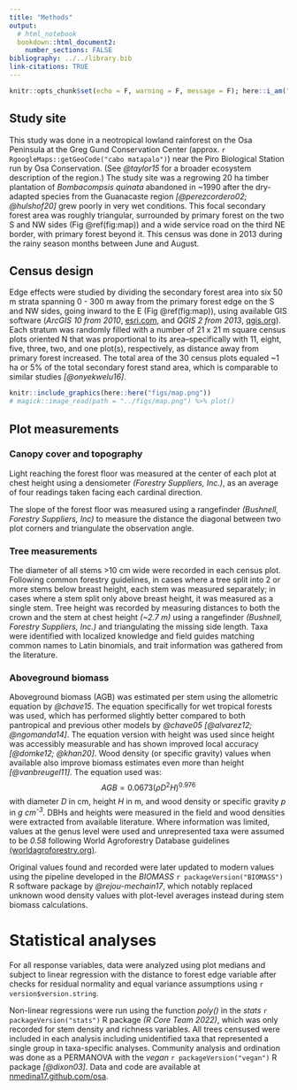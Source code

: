 ```yaml
---
title: "Methods"
output: 
  # html_notebook
  bookdown::html_document2:
    number_sections: FALSE
bibliography: ../../library.bib
link-citations: TRUE
---
```




```r
knitr::opts_chunk$set(echo = F, warning = F, message = F); here::i_am("article/methods.Rmd")
```



## Study site



This study was done in a neotropical lowland rainforest on the Osa Peninsula at the Greg Gund Conservation Center (approx. `r RgoogleMaps::getGeoCode("cabo matapalo")`) near the Piro Biological Station run by Osa Conservation.
(See *@taylor15* for a broader ecosystem description of the region.)
The study site was a regrowing 20 ha timber plantation of *Bombacompsis quinata* abandoned in ~1990 after the dry-adapted species from the Guanacaste region *[@perezcordero02; @hulshof20]* grew poorly in very wet conditions.
This focal secondary forest area was roughly triangular, surrounded by primary forest on the two S and NW sides (Fig \@ref(fig:map)) and a wide service road on the third NE border, with primary forest beyond it.
This census was done in 2013 during the rainy season months between June and August.



## Census design



Edge effects were studied by dividing the secondary forest area into six 50 m strata spanning 0 - 300 m away from the primary forest edge on the S and NW sides, going inward to the E (Fig \@ref(fig:map)), using available GIS software (*ArcGIS 10 from 2010*, [esri.com](esri.com), and *QGIS 2 from 2013*, [qgis.org](qgis.org)).
Each stratum was randomly filled with a number of 21 x 21 m square census plots oriented N that was proportional to its area--specifically with 11, eight, five, three, two, and one plot(s), respectively, as distance away from primary forest increased.
The total area of the 30 census plots equaled ~1 ha or 5% of the total secondary forest stand area, which is comparable to similar studies *[@onyekwelu16]*.



```r
knitr::include_graphics(here::here("figs/map.png"))
# magick::image_read(path = "../figs/map.png") %>% plot()
```
<!-- ![**Fig 1**](../figs/map.png) -->



## Plot measurements 
<!-- / Data collection -->



### Canopy cover and topography



Light reaching the forest floor was measured at the center of each plot at chest height using a densiometer *(Forestry Suppliers, Inc.)*, as an average of four readings taken facing each cardinal direction.



<!-- ### [Topography] -->



The slope of the forest floor was measured using a rangefinder *(Bushnell, Forestry Suppliers, Inc)* to measure the distance the diagonal between two plot corners and triangulate the observation angle.



### Tree measurements



The diameter of all stems >10 cm wide were recorded in each census plot.
Following common forestry guidelines, in cases where a tree split into 2 or more stems below breast height, each stem was measured separately; in cases where a stem split only above breast height, it was measured as a single stem. 
Tree height was recorded by measuring distances to both the crown and the stem at chest height *(~2.7 m)* using a rangefinder *(Bushnell, Forestry Suppliers, Inc.)* and triangulating the missing side length.
Taxa were identified with localized knowledge and field guides matching common names to Latin binomials, 
and trait information was gathered from the literature.



### Aboveground biomass



Aboveground biomass (AGB) was estimated per stem using the allometric equation by *@chave15*.
The equation specifically for wet tropical forests was used, which has performed slightly better compared to both pantropical and previous other models by *@chave05 [@alvarez12; @ngomanda14]*.
The equation version with height was used since height was accessibly measurable and has shown improved local accuracy *[@domke12; @khan20]*.
Wood density (or specific gravity) values when available also improve biomass estimates even more than height *[@vanbreugel11]*.
The equation used was: $$ {AGB} = 0.0673 (ρ D^2 H)^{0.976} $$ with diameter *D* in cm, height *H* in m, and wood density or specific gravity *p* in *g cm^-3^*.
DBHs and heights were measured in the field and wood densities were extracted from available literature. 
Where information was limited, values at the genus level were used and unrepresented taxa were assumed to be *0.58* following World Agroforestry Database guidelines [(worldagroforestry.org)](worldagroforestry.org).

<!-- *[References used for this step are given in *Table S1*.] * -->

Original values found and recorded were later updated to modern values using the pipeline developed in the *BIOMASS* `r packageVersion("BIOMASS")` R software package by *@rejou-mechain17*, which notably replaced unknown wood density values with plot-level averages instead during stem biomass calculations. 

<!-- However, these updates did not appear to change the main results of this study. -->



# Statistical analyses



For all response variables, data were analyzed using plot medians and subject to linear regression with the distance to forest edge variable after checks for residual normality and equal variance assumptions using `r version$version.string`.

 <!-- including biomass converted to a per hectare basis,  -->


<!-- Correlated variables were grouped into multi-way ANOVAs---namely biomass, wood density, and diameter in one group; and height, stem density, and wood density in a different group.  -->


Non-linear regressions were run using the function *poly()* in the *stats* `r packageVersion("stats")` R package *(R Core Team 2022)*, 
which was only recorded for stem density and richness variables. 
All trees censused were included in each analysis including unidentified taxa that represented a single group in taxa-specific analyses.
Community analysis and ordination was done as a PERMANOVA with the *vegan* `r packageVersion("vegan")` R package *[@dixon03]*.
Data and code are available at [nmedina17.github.com/osa](nmedina17.github.com/osa).


<!-- `r citation()` -->


<!-- -   Allen and Kim (2020) as some justification for family-level analysis (their MI forest site shares \~6 / their 20 families with this site) -->

<!-- -   Neighborhood influence metric (Lorimer 1983, applied in Looney et al 2016) -->


<!-- - justify metrics, i.e. entropy vs. hists -->
